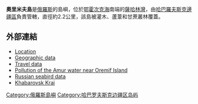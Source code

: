 '''奧里米夫島'''是[[俄羅斯|俄羅斯]]的島嶼，位於[[鄂霍次克海|鄂霍次克海]]南端的[[薩哈林灣|薩哈林灣]]，由[[哈巴羅夫斯克邊疆區|哈巴羅夫斯克邊疆區]]負責管轄，直徑約2.2公里，該島被灌木、蘆葦和甘蔗叢林覆蓋。

==外部連結==
* [http://worldmaps.web.infoseek.co.jp/russia_guide.htm Location]{{Wayback|url=http://worldmaps.web.infoseek.co.jp/russia_guide.htm |date=20080109202105 }}
* [http://land.worldcitydb.com/ostrov_oremif_4168199.html Geographic data]
* [http://travelingluck.com/Europe/Russia/Khabarovskiy+Kray/_2120296_Uarki.html#themap Travel data]{{Wayback|url=http://travelingluck.com/Europe/Russia/Khabarovskiy+Kray/_2120296_Uarki.html#themap |date=20181003194750 }}
* [http://www.chikyu.ac.jp/AMORE/2004.3kyotoSympo/07.Sirotsky.pdf Pollution of the Amur water near Oremif Island]{{Wayback|url=http://www.chikyu.ac.jp/AMORE/2004.3kyotoSympo/07.Sirotsky.pdf |date=20180929075819 }}
* [http://dsp-psd.pwgsc.gc.ca/Collection/CW69-15-4-2000E.pdf Russian seabird data]{{Wayback|url=http://dsp-psd.pwgsc.gc.ca/Collection/CW69-15-4-2000E.pdf |date=20110928042625 }}
* [http://land.worldcitydb.com/khabarovskiy_in_russian_federation_state.html Khabarovsk Krai]{{dead link|date=2017年12月 |bot=InternetArchiveBot |fix-attempted=yes }}

{{coord|52|58|N|141|04|E|display=title|region:RU_type:isle_source:GNS-enwiki}}

[[Category:俄羅斯島嶼|Category:俄羅斯島嶼]]
[[Category:哈巴罗夫斯克边疆区岛屿|Category:哈巴罗夫斯克边疆区岛屿]]

{{Russia-geo-stub}}